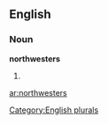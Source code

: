 
==English==

===Noun===
'''northwesters'''

# {{plural of|[[northwester]]}}

[[Category:English plurals]]

[[ar:northwesters]]